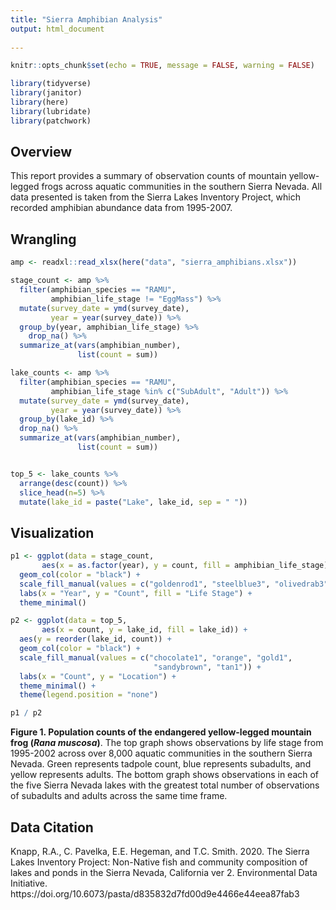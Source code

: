 ```yaml
---
title: "Sierra Amphibian Analysis"
output: html_document
  
---
```


```r
knitr::opts_chunk$set(echo = TRUE, message = FALSE, warning = FALSE)

library(tidyverse)
library(janitor)
library(here)
library(lubridate)
library(patchwork)
```

## Overview
This report provides a summary of observation counts of mountain yellow-legged frogs across aquatic communities in the southern Sierra Nevada. All data presented is taken from the Sierra Lakes Inventory Project, which recorded amphibian abundance data from 1995-2007.

## Wrangling
```r

amp <- readxl::read_xlsx(here("data", "sierra_amphibians.xlsx"))
```

```r

stage_count <- amp %>% 
  filter(amphibian_species == "RAMU",
         amphibian_life_stage != "EggMass") %>% 
  mutate(survey_date = ymd(survey_date),
         year = year(survey_date)) %>% 
  group_by(year, amphibian_life_stage) %>% 
    drop_na() %>% 
  summarize_at(vars(amphibian_number),
               list(count = sum))
```


```r

lake_counts <- amp %>% 
  filter(amphibian_species == "RAMU",
         amphibian_life_stage %in% c("SubAdult", "Adult")) %>% 
  mutate(survey_date = ymd(survey_date),
         year = year(survey_date)) %>% 
  group_by(lake_id) %>% 
  drop_na() %>% 
  summarize_at(vars(amphibian_number),
               list(count = sum))


top_5 <- lake_counts %>% 
  arrange(desc(count)) %>% 
  slice_head(n=5) %>% 
  mutate(lake_id = paste("Lake", lake_id, sep = " "))
```

## Visualization

```r

p1 <- ggplot(data = stage_count,
       aes(x = as.factor(year), y = count, fill = amphibian_life_stage)) +
  geom_col(color = "black") +
  scale_fill_manual(values = c("goldenrod1", "steelblue3", "olivedrab3")) +
  labs(x = "Year", y = "Count", fill = "Life Stage") +
  theme_minimal()

```

```r

p2 <- ggplot(data = top_5,
       aes(x = count, y = lake_id, fill = lake_id)) +
  aes(y = reorder(lake_id, count)) +
  geom_col(color = "black") +
  scale_fill_manual(values = c("chocolate1", "orange", "gold1",
                                "sandybrown", "tan1")) +
  labs(x = "Count", y = "Location") +
  theme_minimal() +
  theme(legend.position = "none")
```

```r

p1 / p2
```

**Figure 1. Population counts of the endangered yellow-legged mountain frog (*Rana muscosa*)**. The top graph shows observations by life stage from 1995-2002 across over 8,000 aquatic communities in the southern Sierra Nevada. Green represents tadpole count, blue represents subadults, and yellow represents adults. The bottom graph shows observations in each of the five Sierra Nevada lakes with the greatest total number of observations of subadults and adults across the same time frame. 

## Data Citation
Knapp, R.A., C. Pavelka, E.E. Hegeman, and T.C. Smith. 2020. The Sierra Lakes Inventory Project: Non-Native fish and community composition of lakes and ponds in the Sierra Nevada, California ver 2. Environmental Data Initiative. https://doi.org/10.6073/pasta/d835832d7fd00d9e4466e44eea87fab3